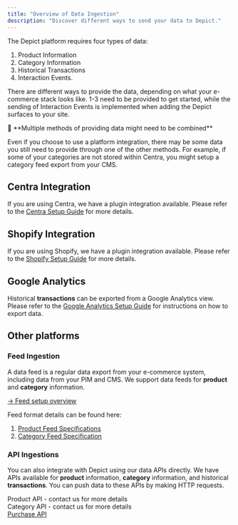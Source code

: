 ```yaml
---
title: "Overview of Data Ingestion"
description: "Discover different ways to send your data to Depict."
---
```


The Depict platform requires four types of data:

1. Product Information
2. Category Information
3. Historical Transactions
4. Interaction Events.

There are different ways to provide the data, depending on what your e-commerce stack looks like. 1-3 need to be provided to get started, while the sending of Interaction Events is implemented when adding the Depict surfaces to your site. 

<Note> 
📘 **Multiple methods of providing data might need to be combined**

Even if you choose to use a platform integration, there may be some data you still need to provide through one of the other methods. For example, if some of your categories are not stored within Centra, you might setup a category feed export from your CMS.
</Note>

## Centra Integration

If you are using Centra, we have a plugin integration available. Please refer to the [Centra Setup Guide](/data-ingestion-guide/centra-setup-guide) for more details.

## Shopify Integration

If you are using Shopify, we have a plugin integration available. Please refer to the [Shopify Setup Guide](/data-ingestion-guide/shopify-setup-guide) for more details.

## Google Analytics

Historical **transactions** can be exported from a Google Analytics view. Please refer to the [Google Analytics Setup Guide](/data-ingestion-guide/google-analytics-setup-guide) for instructions on how to export data.

## Other platforms

### Feed Ingestion

A data feed is a regular data export from your e-commerce system, including data from your PIM and CMS. We support data feeds for **product** and **category** information.

[-> Feed setup overview](/data-ingestion-guide/feed-setup-guide)

Feed format details can be found here:
1. [Product Feed Specifications](/reference/data-ingestion/product-feed-specification)
2. [Category Feed Specification](/reference/data-ingestion/category-feed-specification)

### API Ingestions

You can also integrate with Depict using our data APIs directly. We have APIs available for **product** information, **category** information, and historical **transactions**. You can push data to these APIs by making HTTP requests.

Product API - contact us for more details  
Category API - contact us for more details  
[Purchase API](/reference/performance-client/introduction-to-depict-performance-client)
